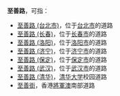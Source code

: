 '''至善路'''，可指：
*[[至善路_(台北市)|至善路 (台北市)]]，位于[[臺北市|台北市]]的道路
*[[至善路_(长春)|至善路 (长春)]]，位于[[长春市|长春市]]的道路
*[[至善路_(洛阳)|至善路 (洛阳)]]，位于[[洛阳市|洛阳市]]的道路
*[[至善路_(济宁)|至善路 (济宁)]]，位于[[济宁市|济宁市]]的道路
*[[至善路_(保定)|至善路 (保定)]]，位于[[保定市|保定市]]的道路
*[[至善路_(武汉)|至善路 (武汉)]]，位于[[武汉市|武汉市]]的道路
*[[至善路_(清华)|至善路 (清华)]]，[[清华大学|清华大学]]校园道路
* [[至善街|至善街]]，香港[[將軍澳|將軍澳]]南部道路

{{disambig|Cat=三字路名消歧義}}
